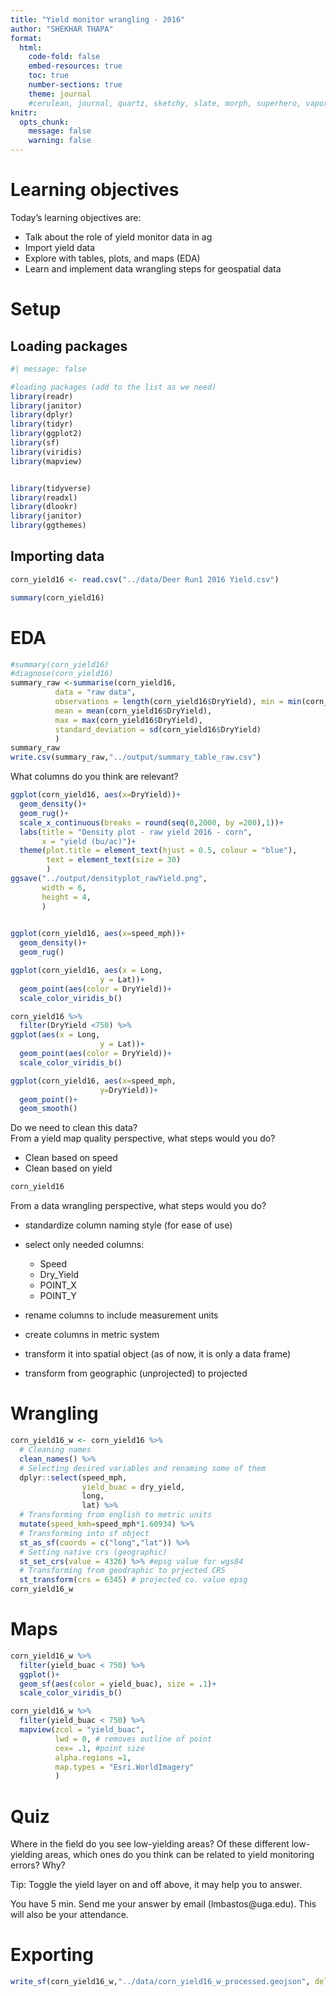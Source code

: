 ```yaml
---
title: "Yield monitor wrangling - 2016"
author: "SHEKHAR THAPA"
format:
  html:
    code-fold: false
    embed-resources: true
    toc: true
    number-sections: true
    theme: journal
    #cerulean, journal, quartz, sketchy, slate, morph, superhero, vapor
knitr: 
  opts_chunk: 
    message: false
    warning: false
---
```


# Learning objectives  
Today's learning objectives are:  

- Talk about the role of yield monitor data in ag  
- Import yield data  
- Explore with tables, plots, and maps (EDA)  
- Learn and implement data wrangling steps for geospatial data  

# Setup  
## Loading packages  
```r
#| message: false

#loading packages (add to the list as we need) 
library(readr)
library(janitor)
library(dplyr)
library(tidyr)
library(ggplot2)
library(sf)
library(viridis)
library(mapview)


library(tidyverse)
library(readxl)
library(dlookr)
library(janitor)
library(ggthemes)

```

## Importing data  
```r
corn_yield16 <- read.csv("../data/Deer Run1 2016 Yield.csv")

summary(corn_yield16)

```

# EDA  
```r
#summary(corn_yield16) 
#diagnose(corn_yield16)
summary_raw <-summarise(corn_yield16,
          data = "raw data",
          observations = length(corn_yield16$DryYield), min = min(corn_yield16$DryYield),
          mean = mean(corn_yield16$DryYield),
          max = max(corn_yield16$DryYield),
          standard_deviation = sd(corn_yield16$DryYield)
          )
summary_raw
write.csv(summary_raw,"../output/summary_table_raw.csv")
```

What columns do you think are relevant?  

```r
ggplot(corn_yield16, aes(x=DryYield))+
  geom_density()+
  geom_rug()+
  scale_x_continuous(breaks = round(seq(0,2000, by =200),1))+
  labs(title = "Density plot - raw yield 2016 - corn",
       x = "yield (bu/ac)")+
  theme(plot.title = element_text(hjust = 0.5, colour = "blue"),
        text = element_text(size = 30)
        )
ggsave("../output/densityplot_rawYield.png",
       width = 6, 
       height = 4,
       )
  

```

```r
ggplot(corn_yield16, aes(x=speed_mph))+
  geom_density()+
  geom_rug()

```

```r
ggplot(corn_yield16, aes(x = Long,
                    y = Lat))+
  geom_point(aes(color = DryYield))+
  scale_color_viridis_b()

```

```r
corn_yield16 %>%
  filter(DryYield <750) %>%
ggplot(aes(x = Long,
                    y = Lat))+
  geom_point(aes(color = DryYield))+
  scale_color_viridis_b()

```

```r
ggplot(corn_yield16, aes(x=speed_mph, 
                    y=DryYield))+
  geom_point()+
  geom_smooth()

```
Do we need to clean this data?  
From a yield map quality perspective, what steps would you do?  

- Clean based on speed  
- Clean based on yield  

```r
corn_yield16
```

From a data wrangling perspective, what steps would you do?  

- standardize column naming style (for ease of use)  
- select only needed columns:  

  - Speed  
  - Dry_Yield  
  - POINT_X  
  - POINT_Y  

- rename columns to include measurement units  
- create columns in metric system  
- transform it into spatial object (as of now, it is only a data frame)  
- transform from geographic (unprojected) to projected  

# Wrangling  
```r
corn_yield16_w <- corn_yield16 %>%
  # Cleaning names
  clean_names() %>%
  # Selecting desired variables and renaming some of them
  dplyr::select(speed_mph,
                yield_buac = dry_yield,
                long,
                lat) %>%
  # Transforming from english to metric units
  mutate(speed_kmh=speed_mph*1.60934) %>%
  # Transforming into sf object
  st_as_sf(coords = c("long","lat")) %>%
  # Setting native crs (geographic)
  st_set_crs(value = 4326) %>% #epsg value for wgs84
  # Transforming from geodraphic to prjected CRS
  st_transform(crs = 6345) # projected co. value epsg
corn_yield16_w

```

# Maps  
```r
corn_yield16_w %>%
  filter(yield_buac < 750) %>%
  ggplot()+
  geom_sf(aes(color = yield_buac), size = .1)+
  scale_color_viridis_b()

```

```r
corn_yield16_w %>%
  filter(yield_buac < 750) %>%
  mapview(zcol = "yield_buac",
          lwd = 0, # removes outline of point 
          cex= .1, #point size
          alpha.regions =1,
          map.types = "Esri.WorldImagery"
          )

```


# Quiz  
Where in the field do you see low-yielding areas? Of these different low-yielding areas, which ones do you think can be related to yield monitoring errors? Why?  

Tip: Toggle the yield layer on and off above, it may help you to answer.  

You have 5 min. Send me your answer by email (lmbastos@uga.edu). This will also be your attendance.  



# Exporting  
```r

write_sf(corn_yield16_w,"../data/corn_yield16_w_processed.geojson", delete_dsn = T)

```



